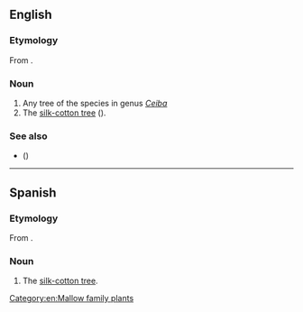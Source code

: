 {{also|Ceiba}}
==English==
{{wikipedia}}

===Etymology===
From {{etyl|es|en}} {{m|es|ceiba}}.

===Noun===
{{en-noun|s|ceiba}}

# Any tree of the species in genus ''[[Ceiba]]''
# The [[silk-cotton tree]] ({{taxlink|Bombax ceiba|species|noshow=1}}).

===See also===
* {{vern|ceibo|novern=1}} ({{taxlink|Erythrina crista-galli|species|noshow=1}})

[[Category:en:Mallow family plants]]

----

==Spanish==

===Etymology===
From {{etyl|tnq|es}}.

===Noun===
{{es-noun|f}}

# The [[silk-cotton tree]].